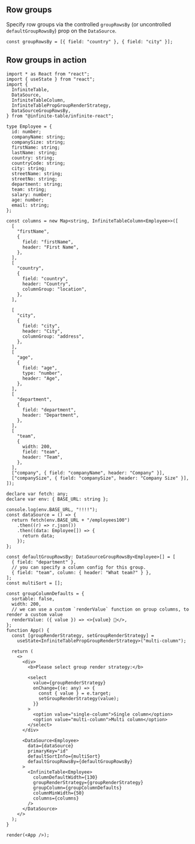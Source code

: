 ## Row groups

Specify row groups via the controlled `groupRowsBy` (or uncontrolled `defaultGroupRowsBy`) prop on the `DataSource`.

```tsx title=defining-grouping
const groupRowsBy = [{ field: "country" }, { field: "city" }];
```

## Row groups in action

```tsx height=750 live title=Row-groups
import * as React from "react";
import { useState } from "react";
import {
  InfiniteTable,
  DataSource,
  InfiniteTableColumn,
  InfiniteTablePropGroupRenderStrategy,
  DataSourceGroupRowsBy,
} from "@infinite-table/infinite-react";

type Employee = {
  id: number;
  companyName: string;
  companySize: string;
  firstName: string;
  lastName: string;
  country: string;
  countryCode: string;
  city: string;
  streetName: string;
  streetNo: string;
  department: string;
  team: string;
  salary: number;
  age: number;
  email: string;
};

const columns = new Map<string, InfiniteTableColumn<Employee>>([
  [
    "firstName",
    {
      field: "firstName",
      header: "First Name",
    },
  ],
  [
    "country",
    {
      field: "country",
      header: "Country",
      columnGroup: "location",
    },
  ],

  [
    "city",
    {
      field: "city",
      header: "City",
      columnGroup: "address",
    },
  ],
  [
    "age",
    {
      field: "age",
      type: "number",
      header: "Age",
    },
  ],
  [
    "department",
    {
      field: "department",
      header: "Department",
    },
  ],
  [
    "team",
    {
      width: 200,
      field: "team",
      header: "Team",
    },
  ],
  ["company", { field: "companyName", header: "Company" }],
  ["companySize", { field: "companySize", header: "Company Size" }],
]);

declare var fetch: any;
declare var env: { BASE_URL: string };

console.log(env.BASE_URL, "!!!!");
const dataSource = () => {
  return fetch(env.BASE_URL + "/employees100")
    .then((r) => r.json())
    .then((data: Employee[]) => {
      return data;
    });
};

const defaultGroupRowsBy: DataSourceGroupRowsBy<Employee>[] = [
  { field: "department" },
  // you can specify a column config for this group.
  { field: "team", column: { header: "What team?" } },
];
const multiSort = [];

const groupColumnDefaults = {
  sortable: false,
  width: 200,
  // we can use a custom `renderValue` function on group columns, to render a custom value
  renderValue: ({ value }) => <>{value} 📢</>,
};
function App() {
  const [groupRenderStrategy, setGroupRenderStrategy] =
    useState<InfiniteTablePropGroupRenderStrategy>("multi-column");

  return (
    <>
      <div>
        <b>Please select group render strategy:</b>

        <select
          value={groupRenderStrategy}
          onChange={(e: any) => {
            const { value } = e.target;
            setGroupRenderStrategy(value);
          }}
        >
          <option value="single-column">Single column</option>
          <option value="multi-column">Multi column</option>
        </select>
      </div>

      <DataSource<Employee>
        data={dataSource}
        primaryKey="id"
        defaultSortInfo={multiSort}
        defaultGroupRowsBy={defaultGroupRowsBy}
      >
        <InfiniteTable<Employee>
          columnDefaultWidth={130}
          groupRenderStrategy={groupRenderStrategy}
          groupColumn={groupColumnDefaults}
          columnMinWidth={50}
          columns={columns}
        />
      </DataSource>
    </>
  );
}

render(<App />);
```
